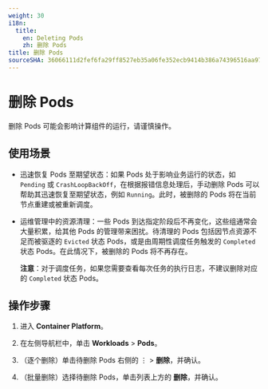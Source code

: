 ```yaml
---
weight: 30
i18n:
  title:
    en: Deleting Pods
    zh: 删除 Pods
title: 删除 Pods
sourceSHA: 36066111d2fef6fa29ff8527eb35a06fe352ecb9414b386a74396516aa97e1b1
---
```


# 删除 Pods

删除 Pods 可能会影响计算组件的运行，请谨慎操作。

## 使用场景

- 迅速恢复 Pods 至期望状态：如果 Pods 处于影响业务运行的状态，如 `Pending` 或 `CrashLoopBackOff`，在根据报错信息处理后，手动删除 Pods 可以帮助其迅速恢复至期望状态，例如 `Running`。此时，被删除的 Pods 将在当前节点重建或被重新调度。

- 运维管理中的资源清理：一些 Pods 到达指定阶段后不再变化，这些组通常会大量积累，给其他 Pods 的管理带来困扰。待清理的 Pods 包括因节点资源不足而被驱逐的 `Evicted` 状态 Pods，或是由周期性调度任务触发的 `Completed` 状态 Pods。在此情况下，被删除的 Pods 将不再存在。

  **注意**：对于调度任务，如果您需要查看每次任务的执行日志，不建议删除对应的 `Completed` 状态 Pods。

## 操作步骤

1. 进入 **Container Platform**。

2. 在左侧导航栏中，单击 **Workloads** > **Pods**。

3. （逐个删除）单击待删除 Pods 右侧的 ⋮ > **删除**，并确认。

4. （批量删除）选择待删除 Pods，单击列表上方的 **删除**，并确认。
